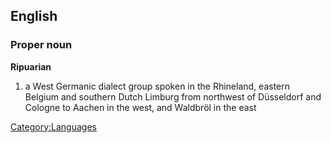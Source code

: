 {{wikipedia}}
==English==
===Proper noun===
'''Ripuarian'''
# a West Germanic dialect group spoken in the Rhineland, eastern Belgium and southern Dutch Limburg from northwest of Düsseldorf and Cologne to Aachen in the west, and Waldbröl in the east
[[Category:Languages]]